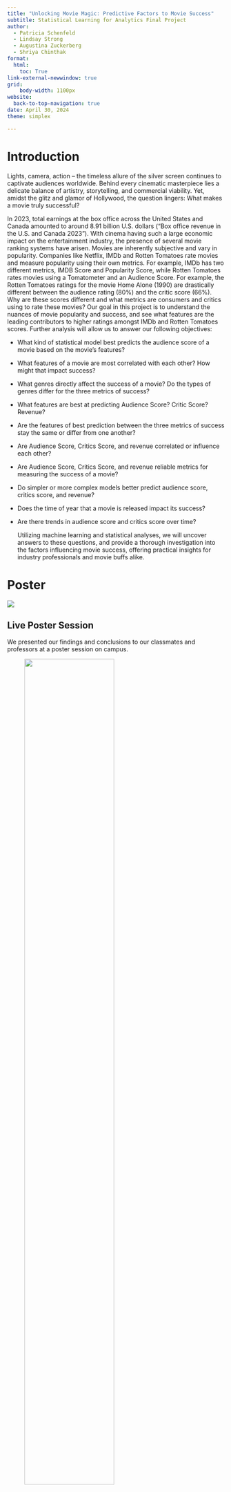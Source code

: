 ```yaml
---
title: "Unlocking Movie Magic: Predictive Factors to Movie Success"
subtitle: Statistical Learning for Analytics Final Project
author: 
  - Patricia Schenfeld
  - Lindsay Strong
  - Augustina Zuckerberg
  - Shriya Chinthak
format: 
  html:
    toc: True
link-external-newwindow: true
grid:
    body-width: 1100px
website:
  back-to-top-navigation: true
date: April 30, 2024
theme: simplex

---
```


# Introduction
  Lights, camera, action – the timeless allure of the silver screen continues to captivate audiences worldwide. Behind every cinematic masterpiece lies a delicate balance of artistry, storytelling, and commercial viability. Yet, amidst the glitz and glamor of Hollywood, the question lingers: What makes a movie truly successful?

  In 2023, total earnings at the box office across the United States and Canada amounted to around 8.91 billion U.S. dollars (“Box office revenue in the U.S. and Canada 2023”). With cinema having such a large economic impact on the entertainment industry, the presence of several movie ranking systems have arisen. Movies are inherently subjective and vary in popularity. Companies like Netflix, IMDb and Rotten Tomatoes rate movies and measure popularity using their own metrics. For example, IMDb has two different metrics, IMDB Score and Popularity Score, while Rotten Tomatoes rates movies using a Tomatometer and an Audience Score. For example, the Rotten Tomatoes ratings for the movie Home Alone (1990) are drastically different between the audience rating (80%) and the critic score (66%). Why are these scores different and what metrics are consumers and critics using to rate these movies? Our goal in this project is to understand the nuances of movie popularity and success, and see what features are the leading contributors to higher ratings amongst IMDb and Rotten Tomatoes scores. Further analysis will allow us to answer our following objectives:

* What kind of statistical model best predicts the audience score of a movie based on the movie’s features?
* What features of a movie are most correlated with each other? How might that impact success?
* What genres directly affect the success of a movie? Do the types of genres differ for the three metrics of success?
* What features are best at predicting Audience Score? Critic Score? Revenue?
* Are the features of best prediction between the three metrics of success stay the same or differ from one another?
* Are Audience Score, Critics Score, and revenue correlated or influence each other?
* Are Audience Score, Critics Score, and revenue reliable metrics for measuring the success of a movie?
* Do simpler or more complex models better predict audience score, critics score, and revenue?
* Does the time of year that a movie is released impact its success?
* Are there trends in audience score and critics score over time?

  Utilizing machine learning and statistical analyses, we will uncover answers to these
questions, and provide a thorough investigation into the factors influencing movie success,
offering practical insights for industry professionals and movie buffs alike.

# Poster
![](Final_Poster.png)

## Live Poster Session

We presented our findings and conclusions to our classmates and professors at a poster session on campus.

<figure>
  <img src="live.jpeg" style="width: 70%;">
  <figcaption>Group members from left to right: Patricia Schenfeld, Lindsay Strong, Augustina Zuckerberg, Shriya Chinthak</figcaption>
</figure>



# Project Report

<object data="project-report.pdf" type="application/pdf" width="1000" height="800">
    <p>PDF cannot be displayed. <a href="report.pdf">Download</a> instead.</p>
</object>
